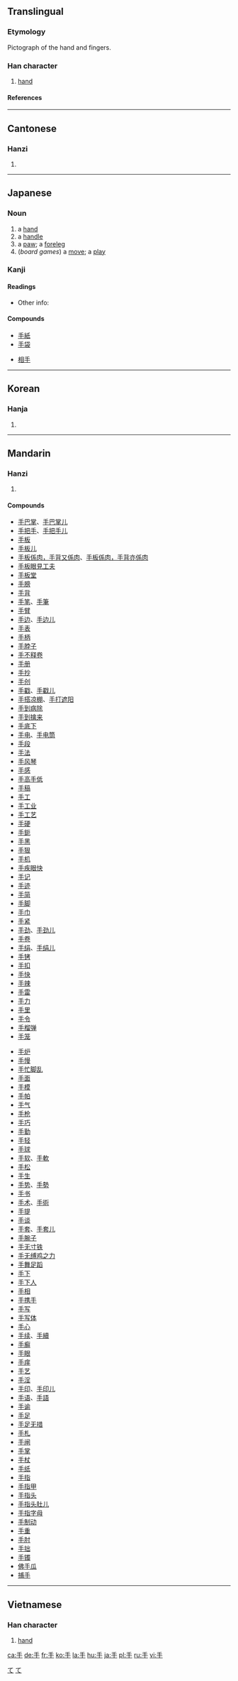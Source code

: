 ==Translingual==
{{stroke order|strokes=4}}
===Etymology===
Pictograph of the hand and fingers.
===Han character===
{{Han char|rn=64|rad=手|as=00|sn=4|four=2050<sub>0</sub>|canj=手 (Q)}}
# [[hand]]
====References====
{{Han ref|kx=0416.280|dkj=11768|dj=0762.090|hdz=31824.010|uh=624B|ud=25163|bh=A4E2|bd=42210}}
----

==Cantonese==
===Hanzi===
{{yue-hanzi|jyut=|y=sau2}}
# {{defn|Cantonese}}
----
== Japanese ==
=== Noun ===
[[Category:1000_Japanese_basic_words|て]]
{{ja-noun|k|hira=て|rom=te}}
#a [[hand]]
#a [[handle]]
#a [[paw]]; a [[foreleg]]
#(''board games'') a [[move]]; a [[play]]
[[Category:ja:Anatomy|て]]
===Kanji===
{{ja-kanji|grade=1|rs=手00}}
====Readings====
{{ja-readings|on=[[しゅ]](shu), [[しゅう]] (shū)|kun=[[て]] (te), [[てずから]] (tezukara)}}
*Other info:

====Compounds====
{{top2}}
*[[手紙]]
*[[手袋]]
{{mid2}}
*[[相手]]
{{bottom}}
----

==Korean==
===Hanja===
{{ko-hanja|hangeul=수|eumhun=손|rv=su|mr=su|y=swu}}
# {{defn|Korean}}
----

==Mandarin==
===Hanzi===
{{cmn-hanzi|pin=[[shǒu]] (shou3)|wg=shou<sup>3</sup>}}
# {{defn|Mandarin}}

====Compounds====
{{top}}
*[[手巴掌]]、[[手巴掌儿]]
*[[手把手]]、[[手把手儿]]
*[[手板]]
*[[手板儿]]
*[[手板係肉，手背又係肉]]、[[手板係肉，手背亦係肉]]
*[[手板眼見工夫]]
*[[手板堂]]
*[[手膀]]
*[[手背]]
*[[手笔]]、[[手筆]]
*[[手臂]]
*[[手边]]、[[手边儿]]
*[[手表]]
*[[手柄]]
*[[手脖子]]
*[[手不释卷]]
*[[手册]]
*[[手抄]]
*[[手创]]
*[[手戳]]、[[手戳儿]]
*[[手搭凉棚]]、[[手打遮阳]]
*[[手到病除]]
*[[手到擒来]]
*[[手底下]]
*[[手电]]、[[手电筒]]
*[[手段]]
*[[手法]]
*[[手风琴]]
*[[手感]]
*[[手高手低]]
*[[手稿]]
*[[手工]]
*[[手工业]]
*[[手工艺]]
*[[手硬]]
*[[手鈪]]
*[[手黑]]
*[[手狠]]
*[[手机]]
*[[手疾眼快]]
*[[手记]]
*[[手迹]]
*[[手简]]
*[[手脚]]
*[[手巾]]
*[[手紧]]
*[[手劲]]、[[手劲儿]]
*[[手卷]]
*[[手绢]]、[[手绢儿]]
*[[手铐]]
*[[手扣]]
*[[手快]]
*[[手辣]]
*[[手雷]]
*[[手力]]
*[[手里]]
*[[手令]]
*[[手榴弹]]
*[[手笼]]
{{mid}}
*[[手炉]]
*[[手慢]]
*[[手忙脚乱]]
*[[手面]]
*[[手模]]
*[[手帕]]
*[[手气]]
*[[手枪]]
*[[手巧]]
*[[手勤]]
*[[手轻]]
*[[手球]]
*[[手软]]、[[手軟]]
*[[手松]]
*[[手生]]
*[[手势]]、[[手勢]]
*[[手书]]
*[[手术]]、[[手術]]
*[[手提]]
*[[手谈]]
*[[手套]]、[[手套儿]]
*[[手腕子]]
*[[手无寸铁]]
*[[手无缚鸡之力]]
*[[手舞足蹈]]
*[[手下]]
*[[手下人]]
*[[手相]]
*[[手携手]]
*[[手写]]
*[[手写体]]
*[[手心]]
*[[手续]]、[[手續]]
*[[手癣]]
*[[手眼]]
*[[手痒]]
*[[手艺]]
*[[手淫]]
*[[手印]]、[[手印儿]]
*[[手语]]、[[手語]]
*[[手谕]]
*[[手足]]
*[[手足无措]]
*[[手札]]
*[[手闸]]
*[[手掌]]
*[[手杖]]
*[[手纸]]
*[[手指]]
*[[手指甲]]
*[[手指头]]
*[[手指头肚儿]]
*[[手指字母]]
*[[手制动]]
*[[手重]]
*[[手肘]]
*[[手拙]]
*[[手镯]]
*[[佛手瓜]]
*[[捕手]]
{{bottom}}
----

==Vietnamese==
===Han character===
{{vi-hantu|[[trì]], [[thủ]]}}
# [[hand]]

[[ca:手]]
[[de:手]]
[[fr:手]]
[[ko:手]]
[[la:手]]
[[hu:手]]
[[ja:手]]
[[pl:手]]
[[ru:手]]
[[vi:手]]